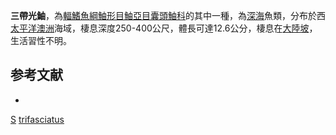 {{Speciesbox
| taxon = Lioscorpius trifasciatus
| binomial_authority =  [[Last|Last]], [[Yearsley|Yearsley]] & [[Motomura|Motomura]], 2005
| status = NE
| status_system = IUCN3.1
}}

'''三帶光鮋'''，為[[輻鰭魚綱|輻鰭魚綱]][[鮋形目|鮋形目]][[鮋亞目|鮋亞目]][[囊頭鮋科|囊頭鮋科]]的其中一種，為[[深海|深海]]魚類，分布於西[[太平洋|太平洋]][[澳洲|澳洲]]海域，棲息深度250-400公尺，體長可達12.6公分，棲息在[[大陸坡|大陸坡]]，生活習性不明。

==参考文献==
*{{FishBase_species|genus=Lioscorpius|species=trifasciatus|year=2014|month=6}}

{{鮋形目小作品}}
{{Taxonbar}}
[[Category:2005年描述的鱼类|S]]
[[Category:光鮋屬|trifasciatus]]